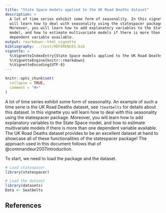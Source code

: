 ```yaml
---
title: "State Space models applied to the UK Road Deaths dataset"
description: >
  A lot of time series exhibit some form of seasonality. In this vignette you 
  will learn how to deal with seasonality using the statespacer package. 
  Moreover, you will learn how to add explanatory variables to the State Space 
  model, and how to estimate multivariate models if there is more than one 
  dependent variable available.
output: rmarkdown::html_vignette
bibliography: ../inst/REFERENCES.bib
vignette: >
  %\VignetteIndexEntry{State Space models applied to the UK Road Deaths dataset}
  %\VignetteEngine{knitr::rmarkdown}
  %\VignetteEncoding{UTF-8}
---
```


```r
knitr::opts_chunk$set(
  collapse = TRUE,
  comment = "#>"
)
```

A lot of time series exhibit some form of seasonality. An example of such a time serie is the UK Road Deaths dataset, see `?Seatbelts` for details about this dataset. In this vignette you will learn how to deal with this seasonality using the statespacer package. Moreover, you will learn how to add explanatory variables to the State Space model, and how to estimate multivariate models if there is more than one dependent variable available. The UK Road Deaths dataset provides to be an excellent dataset at hand to showcase all of these functionalities of the statespacer package! The approach used in this document follows that of @commandeur2007introduction.

To start, we need to load the package and the dataset.

```r
# Load statespacer
library(statespacer)

# Load the dataset
library(datasets)
Data <- Seatbelts
```



## References
